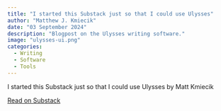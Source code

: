 ```yaml
---
title: "I started this Substack just so that I could use Ulysses"
author: "Matthew J. Kmiecik"
date: "03 September 2024"
description: "Blogpost on the Ulysses writing software."
image: "ulysses-ui.png"
categories:
  - Writing
  - Software
  - Tools
---
```


<div class="substack-post-embed"><p lang="en">I started this Substack just so that I could use Ulysses by Matt Kmiecik</p><p></p><a data-post-link href="https://mattkmiecik.substack.com/p/i-started-this-substack-just-so-that">Read on Substack</a></div><script async src="https://substack.com/embedjs/embed.js" charset="utf-8"></script>